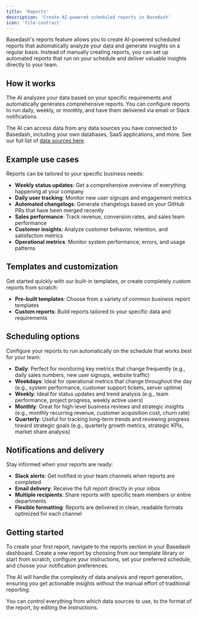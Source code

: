 ```yaml
---
title: 'Reports'
description: 'Create AI-powered scheduled reports in Basedash'
icon: 'file-contract'
---
```


Basedash's reports feature allows you to create AI-powered scheduled reports that automatically analyze your data and generate insights on a regular basis. Instead of manually creating reports, you can set up automated reports that run on your schedule and deliver valuable insights directly to your team.

## How it works

The AI analyzes your data based on your specific requirements and automatically generates comprehensive reports. You can configure reports to run daily, weekly, or monthly, and have them delivered via email or Slack notifications.

The AI can access data from any data sources you have connected to Basedash, including your own databases, SaaS applications, and more. See our full list of [data sources here](/data-sources/introduction).

## Example use cases

Reports can be tailored to your specific business needs:

- **Weekly status updates**: Get a comprehensive overview of everything happening at your company
- **Daily user tracking**: Monitor new user signups and engagement metrics
- **Automated changelogs**: Generate changelogs based on your GitHub PRs that have been merged recently
- **Sales performance**: Track revenue, conversion rates, and sales team performance
- **Customer insights**: Analyze customer behavior, retention, and satisfaction metrics
- **Operational metrics**: Monitor system performance, errors, and usage patterns

## Templates and customization

Get started quickly with our built-in templates, or create completely custom reports from scratch:

- **Pre-built templates**: Choose from a variety of common business report templates
- **Custom reports**: Build reports tailored to your specific data and requirements

## Scheduling options

Configure your reports to run automatically on the schedule that works best for your team:

- **Daily**: Perfect for monitoring key metrics that change frequently (e.g., daily sales numbers, new user signups, website traffic)
- **Weekdays**: Ideal for operational metrics that change throughout the day (e.g., system performance, customer support tickets, server uptime)
- **Weekly**: Ideal for status updates and trend analysis (e.g., team performance, project progress, weekly active users)
- **Monthly**: Great for high-level business reviews and strategic insights (e.g., monthly recurring revenue, customer acquisition cost, churn rate)
- **Quarterly**: Useful for tracking long-term trends and reviewing progress toward strategic goals (e.g., quarterly growth metrics, strategic KPIs, market share analysis)

## Notifications and delivery

Stay informed when your reports are ready:

- **Slack alerts**: Get notified in your team channels when reports are completed
- **Email delivery**: Receive the full report directly in your inbox
- **Multiple recipients**: Share reports with specific team members or entire departments
- **Flexible formatting**: Reports are delivered in clean, readable formats optimized for each channel

## Getting started

To create your first report, navigate to the reports section in your Basedash dashboard. Create a new report by choosing from our template library or start from scratch, configure your instructions, set your preferred schedule, and choose your notification preferences.

The AI will handle the complexity of data analysis and report generation, ensuring you get actionable insights without the manual effort of traditional reporting.

You can control everything from which data sources to use, to the format of the report, by editing the instructions.
